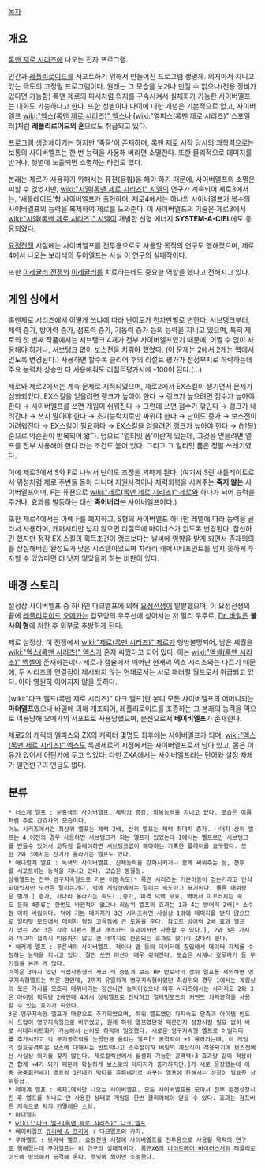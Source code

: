 {{{+1 サイバーエルフ / Cyber Elf}}}

[[목차]]

== 개요 ==
[[록맨 제로 시리즈]]에 나오는 전자 프로그램.

인간과 [[레플리로이드]]를 서포트하기 위해서 만들어진 프로그램 생명체. 의지마저 지니고 있는 극도의 고정밀 프로그램이다. 원래는 그 모습을 보거나 만질 수 없으나(전용 장비가 있다면 가능함) 록맨 제로의 파시처럼 의지를 구속시켜서 실체화가 가능한 사이버엘프는 대화도 가능하다고 한다. 또한 성별이나 나이에 대한 개념은 기본적으로 없고, 사이버엘프 [[wiki:"엑스(록맨 제로 시리즈)" 엑스]]나 [wiki:"엘피스(록맨 제로 시리즈)" 스포일러]처럼 '''레플리로이드의 혼'''으로도 취급되고 있다.

프로그램 생명체이기는 하지만 '죽음'이 존재하며, 록맨 제로 시작 당시의 과학력으로는 보통의 사이버엘프는 한 번 능력을 사용해 버리면 소멸한다. 또한 물리적으로 데미지를 받거나, 햇볕에 노출되면 소멸하는 타입도 있다.

본래는 제로가 사용하기 위해서는 퓨젼(융합)을 해야 하기 때문에, 사이버엘프의 소멸은 피할 수 없었지만, [[wiki:"시엘(록맨 제로 시리즈)" 시엘]]의 연구가 계속되어 제로3에서는, '새틀레이트'형 사이버엘프가 출현하며, 제로4에서는 하나의 사이버엘프가 복수의 사이버엘프의 능력을 복제하여 제로를 도와준다. 이 사이버엘프의 기술은 제로3에서 [[wiki:"시엘(록맨 제로 시리즈)" 시엘]]이 개발한 신형 에너지 '''SYSTEM-A-CIEL'''에도 응용되었다.

[[요정전쟁]] 시절에는 사이버엘프를 전투용으로도 사용할 목적의 연구도 행해졌으며, 제로4에서 나오는 보라색의 푸아엘프는 사실 이 연구의 실패작이다.

또한 [[이레귤러 전쟁]]의 [[이레귤러]]를 치료하는데도 중요한 역할을 했다고 전해지고 있다.

== 게임 상에서 ==
록맨제로 시리즈에서 어떻게 쓰냐에 따라 난이도가 천차만별로 변한다. 서브탱크부터, 체력 증가, 방어력 증가, 점프력 증가, 기동력 증가 등의 능력을 지니고 있으며, 특히 제로의 첫 번째 작품에서는 서브탱크 4개가 전부 사이버엘프였기 때문에, 어쩔 수 없이 사용해야 하거나, 서브탱크 없이 보스전을 치뤄야 했었다. (이 문제는 2에서 2개는 맵에서 얻도록 변경된다.) 사용하면 할수록 클리어 후의 리절트 평가가 천정부지로 하락하는데 주요 능력치 상승만 다 사용해줘도 리절트평가시에 -100이 된다.(…)

제로와 제로2에서는 계속 문제로 지적되었으며, 제로2에서 EX스킬이 생기면서 문제가 심화되었다. EX스킬을 얻을려면 랭크가 높아야 한다 → 랭크가 높으려면 점수가 높아야 한다 → 사이버엘프를 쓰면 게임이 쉬워진다 → 그런데 쓰면 점수가 깎인다 → 랭크가 내려간다 → 쓰지 말아야 한다 → 초기능력치로만 싸워야 한다 → 난이도 증가 → 보스전이 어려워진다 → EX스킬이 필요하다 → EX스킬을 얻을려면 랭크가 높아야 한다 → (반복) 순으로 악순환이 반복되어 왔다.
덤으로 '얼티밋 폼'이란게 있는데, 그것을 얻을려면 엘프를 전부 사용해야 한다 라는 조건도 붙어 있다. 그리고 그 얼티밋 폼은 정말 쓰레기였다.

이에 제로3에서 S와 F로 나눠서 난이도 조정을 꾀하게 된다, (여기서 S란 새틀레이트로서 위성처럼 제로 주변들 돌아 다니며 지원사격이나 체력회복을 시켜주는 '''죽지 않는''' 사이버엘프이며, F는 퓨젼으로 [[wiki:"제로(록맨 제로 시리즈)" 제로]]와 하나가 되어 능력을 주거나, 효과를 발동하는 대신 '''죽어버리는''' 사이버엘프이다.)

또한 제로4에서는 아예 F를 폐지하고, S형의 사이버엘프 하나만 레벨에 따라 능력을 골라서 사용하며, 캐퍼시티만 넘지 않으면 리절트에 마이너스가 없도록 변경된다. 참신하긴 했지만 정작 EX 스킬의 획득조건이 랭크보다는 날씨에 영향을 받게 되면서 존재의의를 상실해버린 완성도가 낮은 시스템이었으며 차라리 캐퍼시티포인트를 넘지 못하게 투자할 수 있었다면 더 낫지 않았을까 하는 비판이 있다.

== 배경 스토리 ==
설정상 사이버엘프 중 하나인 다크엘프에 의해 [[요정전쟁]]이 발발했으며, 이 요정전쟁의 끝에 [[레플리로이드]] [[오메가]]는 검모양의 우주선에 싣어서는 저 멀리 우주로, [[Dr. 바일]]은 '''불사의 형'''에 처한 후 외부로 추방하게 된다.

제로 설정상, 이 전쟁에서 [[wiki:"제로(록맨 시리즈)" 제로]]가 행방불명되어, 남은 세월을 [[wiki:"엑스(록맨 시리즈)" 엑스]]가 혼자 싸웠다고 되어 있다. 이는 [[wiki:"엑셀(록맨 시리즈)" 엑셀]]이 존재하는데다 제로가 캡슐에서 깨어난 현재의 엑스 시리즈와는 다르기 때문에, 두 시리즈의 연결점이 제시되지 않는 현재로서는 서로 패러럴 월드로서 취급되고 있다. 아마 영원히 이어지지 않을 듯하다.

[wiki:"다크 엘프(록맨 제로 시리즈)" 다크 엘프]란 본디 모든 사이버엘프의 어머니되는 '''마더엘프'''였으나 바일에 의해 개조되어, 레플리로이드를 조종하는 그 본래의 능력을 역으로 이용당해 오메가의 서포트로 사용당했으며, 분신으로서 '''베이비엘프'''가 존재한다.

제로2의 캐릭터 엘피스와 ZX의 캐릭터 몇명도 최후에는 사이버엘프가 되며, [[wiki:"엑스(록맨 제로 시리즈)" 엑스]]도 록맨제로의 시점에서는 사이버엘프로서 남아 있고, 몸은 이유가 있어서 어딘가에 두고 있었다. 다만 ZXA에서는 사이버엘프라는 단어와 설정 자체가 일언반구의 언급도 없다.

== 분류 ==
 * 너스계 엘프 : 분홍색의 사이버엘프. 체력의 증강, 회복능력을 지니고 있다. 모습은 이름처럼 주로 간호사의 모습이다.
 어느 시리즈에서건 최상위 엘프는 체력 2배, 상위 엘프는 체력 최대치 증가. 나머지 상위 엘프는 4 이전의 경우 사용하면 서브탱크가 되는 엘프가 있었는데 1에서는 엘프로만 서브탱크를 만들수 있어서 고득점 플레이하면 서브탱크없이 해야하는 가혹한 플레이를 요구했다. 또한 2와 3에서는 잔기가 올라가는 엘프도 있다.
 * 애니멀계 엘프 : 녹색의 사이버엘프. 신체능력을 강화시키거나 함께 싸워주는 등, 전투를 서포트하는 능력을 지니고 있다. 모습은 동물형.
 상위엘프는 전부 영구지속형으로 기본 이동속도[* 록맨 시리즈는 기본이동이 걷는거라고 인식되어있지만 모션은 달리는거다. 덕에 게임상에서는 달리는 속도라고 표기된다. 물론 대쉬랑은 별개.] 증가, 사다리 올라가는 속도(…)증가, 피격 넉백 무효, 벽에서 미끄러지는 속도 둔화 4종류는 한번도 바뀐적이 없으나 최상위 엘프의 효과는 1과 4는 방어력 2배[* 소수점 이하 버림이다. 덕에 기본 데미지가 3인 시리즈라면 사실상 1밖에 데미지를 받지 않으므로 얼티밋 모드에서 데미지 평점 고득점에 큰 도움을 준다. 참고로 방어력 2배 효과 엘프가 없는 2와 3은 각각 디펜스 폼과 개조카드 효과에서만 사용할 수 있다.], 2와 3은 가시와 마그마 접촉시 띠융하지 않고 큰 데미지로 환원되는 효과로 왔다리 갔다리 했다.
 * 해커계 엘프 : 푸른색의 사이버엘프. 적이나 맵 등의 데이터에 침입해서 데이터 자체를 수정하는 능력을 지니고 있다. 잘만 쓰면 미션이 매우 쉬워진다. 모습은 시계나 호루라기 등 무기질을 본뜬 게 많다.
 이쪽은 3까지 있던 직접사용형의 자코 적 증발과 보스 HP 반토막의 상위 엘프를 제외하면 영구지속형엘프는 적은 편인데, 2까지 유일하게 영구지속형이었던 최상위의 경우 1에서는 게임상의 모든 가시를 모조리 메꿔버리는 정신나간 능력이었으나 이후 시리즈에서는 사라지고 2와 3은 아이템 획득량 2배인데 4에서 상위엘프로 전락하고 얼티밋모드의 커맨드 차지공격을 사용할 수 있는 효과가 되었다.
 3은 영구지속형 엘프가 대량으로 추가되었으며, 하위 엘프였던 차지속도 단축과 아이템 반드시 드랍이 영구지속형으로 바뀌었고, 원래 하위 엘프였던것 때문인지 성장시킬 필요 없이 바로 사테라이트화가 가능해서 난이도 하락에 일조했다. 새로운 영구지속형 엘프로 어빌리티를 추가시키고 각 무기공격력을 눈꼽만큼 올리는 엘프[* 공격력이 +1 올라가는데, 이 게임의 실효공격력은 보스에 대해서는 반토막나고 소수점이하 버림의 계산식이 적용되기에 보스전에선 사실상 의미를 갖지 않는다. 제로컬렉션에서 활성화 가능한 공격력+3 효과랑 같이 적용하면 합계 +4가 되기 때문에 확실하게 보스로의 데미지가 증가하지만.]가 새로 등장했는데 이중 공중회전베기 엘프랑 3단베기 막타를 휸파베기로 바꾸는 엘프에 한해서는 성장이 필요한 상위등급.
 * 레어계 엘프 : 록제1에서만 나오는 사이버엘프. 모든 사이버엘프를 모아서 전부 완전성장시킨 후 엘프를 하나도 안 사용한 상태로 게임을 한번 클리어해야 얻을 수 있다. 효과는 점프버튼 지속으로 차지 [[스팅 카멜리오|카멜레온 스팅]].
 * 마더엘프
 * [[wiki:"다크 엘프(록맨 제로 시리즈)" 다크 엘프]]
 * 베이비엘프 [[큐리에 & 프리에]] : 다크엘프의 카피.
 * 푸아엘프 : 보라색 엘프. 요정전쟁 시절에 사이버엘프를 전투용으로 사용할 목적의 연구도 행해졌는데 푸아엘프는 이 연구의 실패작이다. 록맨X6의 [[나이트메어 바이러스]]처럼 레플리로이드에 빙의해서 공격해 온다. 햇빛에 쬐이면 소멸한다.


